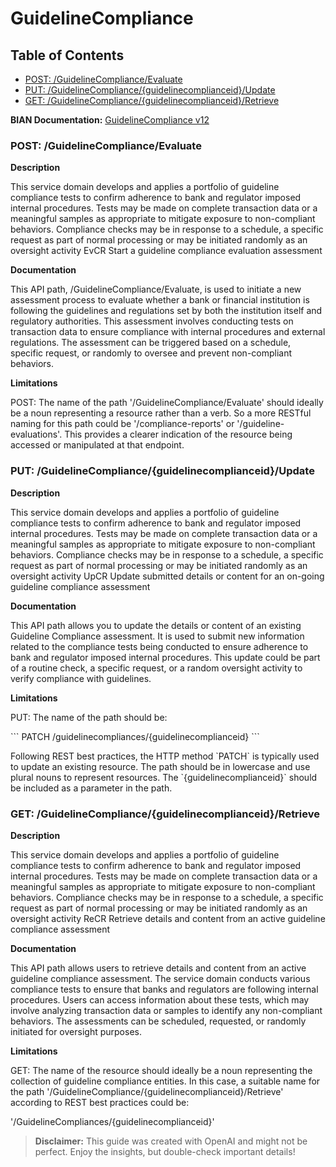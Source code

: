 # GuidelineCompliance

## Table of Contents
- [POST: /GuidelineCompliance/Evaluate](#post-/guidelinecompliance/evaluate)
- [PUT: /GuidelineCompliance/\{guidelinecomplianceid\}/Update](#put-/guidelinecompliance/\{guidelinecomplianceid\}/update)
- [GET: /GuidelineCompliance/\{guidelinecomplianceid\}/Retrieve](#get-/guidelinecompliance/\{guidelinecomplianceid\}/retrieve)


**BIAN Documentation:** [GuidelineCompliance v12](https://app.swaggerhub.com/apis/BIAN-3/GuidelineCompliance/12.0.0)

### POST: /GuidelineCompliance/Evaluate

**Description**

This service domain develops and applies a portfolio of guideline compliance tests to confirm adherence to bank and regulator imposed internal procedures\. Tests may be made on complete transaction data or a meaningful samples as appropriate to mitigate exposure to non\-compliant behaviors\. Compliance checks may be in response to a schedule\, a specific request as part of normal processing or may be initiated randomly as an oversight activity EvCR Start a guideline compliance evaluation assessment

**Documentation**

This API path\, /GuidelineCompliance/Evaluate\, is used to initiate a new assessment process to evaluate whether a bank or financial institution is following the guidelines and regulations set by both the institution itself and regulatory authorities\. This assessment involves conducting tests on transaction data to ensure compliance with internal procedures and external regulations\. The assessment can be triggered based on a schedule\, specific request\, or randomly to oversee and prevent non\-compliant behaviors\.

**Limitations**

POST: The name of the path '/GuidelineCompliance/Evaluate' should ideally be a noun representing a resource rather than a verb\. So a more RESTful naming for this path could be '/compliance\-reports' or '/guideline\-evaluations'\. This provides a clearer indication of the resource being accessed or manipulated at that endpoint\.

### PUT: /GuidelineCompliance/\{guidelinecomplianceid\}/Update

**Description**

This service domain develops and applies a portfolio of guideline compliance tests to confirm adherence to bank and regulator imposed internal procedures\. Tests may be made on complete transaction data or a meaningful samples as appropriate to mitigate exposure to non\-compliant behaviors\. Compliance checks may be in response to a schedule\, a specific request as part of normal processing or may be initiated randomly as an oversight activity UpCR Update submitted details or content for an on\-going guideline compliance assessment

**Documentation**

This API path allows you to update the details or content of an existing Guideline Compliance assessment\. It is used to submit new information related to the compliance tests being conducted to ensure adherence to bank and regulator imposed internal procedures\. This update could be part of a routine check\, a specific request\, or a random oversight activity to verify compliance with guidelines\.

**Limitations**

PUT: The name of the path should be:

\`\`\`
PATCH /guidelinecompliances/\{guidelinecomplianceid\}
\`\`\`

Following REST best practices\, the HTTP method \`PATCH\` is typically used to update an existing resource\. The path should be in lowercase and use plural nouns to represent resources\. The \`\{guidelinecomplianceid\}\` should be included as a parameter in the path\.

### GET: /GuidelineCompliance/\{guidelinecomplianceid\}/Retrieve

**Description**

This service domain develops and applies a portfolio of guideline compliance tests to confirm adherence to bank and regulator imposed internal procedures\. Tests may be made on complete transaction data or a meaningful samples as appropriate to mitigate exposure to non\-compliant behaviors\. Compliance checks may be in response to a schedule\, a specific request as part of normal processing or may be initiated randomly as an oversight activity ReCR Retrieve details and content from an active guideline compliance assessment

**Documentation**

This API path allows users to retrieve details and content from an active guideline compliance assessment\. The service domain conducts various compliance tests to ensure that banks and regulators are following internal procedures\. Users can access information about these tests\, which may involve analyzing transaction data or samples to identify any non\-compliant behaviors\. The assessments can be scheduled\, requested\, or randomly initiated for oversight purposes\.

**Limitations**

GET: The name of the resource should ideally be a noun representing the collection of guideline compliance entities\. In this case\, a suitable name for the path '/GuidelineCompliance/\{guidelinecomplianceid\}/Retrieve' according to REST best practices could be:

'/GuidelineCompliances/\{guidelinecomplianceid\}'

> **Disclaimer:** This guide was created with OpenAI and might not be perfect. Enjoy the insights, but double-check important details!
